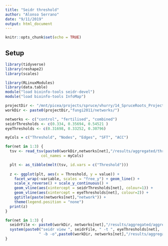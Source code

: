 ```yaml
---
title: "Seidr threshold"
author: "Alonso Serrano"
date: "9/11/2019"
output: html_document
---
```


```r
knitr::opts_chunk$set(echo = TRUE)
```
## Setup

```r
library(tidyverse)
library(reshape2)
library(scales)

library(RLinuxModules)
library(data.table)
module("load bioinfo-tools seidr-devel")
module("load bioinfo-tools InfoMap")

projectDir <- "/mnt/picea/projects/spruce/vhurry/14_SpruceRoots_Project/"
workDir <- paste0(projectDir,"fungi2011/networks/")
```
```r
networks <- c("control", "fertilised", "combined")
seidrThresholds <- c(0.334, 0.35694, 0.54521 )
eyeThresholds <- c(0.31698, 0.33252, 0.30796)
```

```r
myCols = c("Threshold", "Nodes", "Edges", "SFT", "ACC")

for(net in 1:3) {
  tsv <- read_tsv(paste0(workDir,networks[net],"/results/aggregated/threshold.txt"),
                col_names = myCols)

  plt <- as_tibble(melt(tsv, id.vars = c("Threshold")))
  
  z <- ggplot(plt, aes(x = Threshold, y = value)) +
    facet_wrap(~variable, scales = "free_y") + geom_line() +
    scale_x_reverse() + scale_y_continuous() +
    geom_vline(aes(xintercept = seidrThresholds[net], colour=1)) +
    geom_vline(aes(xintercept = eyeThresholds[net], colour=2)) +
    ggtitle(paste(networks[net],"network")) +
    theme(legend.position = "none")
  print(z)
}
```

```r
for(net in 1:3) {
  seidrFile <- paste0(workDir, networks[net],"/results/aggregated/aggregated.sf")
  system(paste0("seidr view ", seidrFile, " -t ", eyeThresholds[net],
               " -b -o",paste0(workDir, networks[net],"/results/aggregated/") ,"aggregated_", eyeThresholds[net],".sf"), intern=TRUE)
}


```


